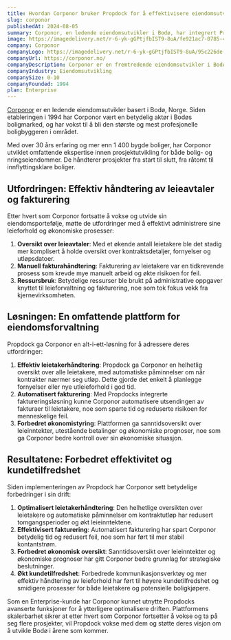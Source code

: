 ```yaml
---
title: Hvordan Corponor bruker Propdock for å effektivisere eiendomsutvikling
slug: corponor
publishedAt: 2024-08-05
summary: Corponor, en ledende eiendomsutvikler i Bodø, har integrert Propdock i sin arbeidsflyt. Lær hvordan det har forbedret deres prosjektstyring og kundekommunikasjon.
image: https://imagedelivery.net/r-6-yk-gGPtjfbIST9-8uA/fe921ac7-0785-4d6c-7346-44cb0f62da00/public
company: Corponor
companyLogo: https://imagedelivery.net/r-6-yk-gGPtjfbIST9-8uA/95c226de-6fbf-4ef1-a61d-114642224600/public
companyUrl: https://corponor.no/
companyDescription: Corponor er en fremtredende eiendomsutvikler i Bodø, Norge, med over 30 års erfaring innen bolig- og næringseiendomsutvikling.
companyIndustry: Eiendomsutvikling
companySize: 0-10
companyFounded: 1994
plan: Enterprise
---
```


[Corponor](https://corponor.no/) er en ledende eiendomsutvikler basert i Bodø, Norge. Siden etableringen i 1994 har Corponor vært en betydelig aktør i Bodøs boligmarked, og har vokst til å bli den største og mest profesjonelle boligbyggeren i området.

Med over 30 års erfaring og mer enn 1 400 bygde boliger, har Corponor utviklet omfattende ekspertise innen prosjektutvikling for både bolig- og nringseiendommer. De håndterer prosjekter fra start til slutt, fra råtomt til innflyttingsklare boliger.

## Utfordringen: Effektiv håndtering av leieavtaler og fakturering

Etter hvert som Corponor fortsatte å vokse og utvide sin eiendomsportefølje, møtte de utfordringer med å effektivt administrere sine leieforhold og økonomiske prosesser:

1. **Oversikt over leieavtaler**: Med et økende antall leietakere ble det stadig mer komplisert å holde oversikt over kontraktsdetaljer, fornyelser og utløpsdatoer.
2. **Manuell fakturahåndtering**: Fakturering av leietakere var en tidkrevende prosess som krevde mye manuelt arbeid og økte risikoen for feil.
3. **Ressursbruk**: Betydelige ressurser ble brukt på administrative oppgaver knyttet til leieforvaltning og fakturering, noe som tok fokus vekk fra kjernevirksomheten.

<Quote
  author="Steffen Knudsen"
  authorSrc="https://imagedelivery.net/r-6-yk-gGPtjfbIST9-8uA/cbdc2374-0b2d-405d-8bf1-062055e79200/public"
  title="Daglig leder"
  company="Corponor"
  companySrc="https://imagedelivery.net/r-6-yk-gGPtjfbIST9-8uA/95c226de-6fbf-4ef1-a61d-114642224600/public"
  text="Med vår voksende portefølje av prosjekter og leietakere, trengte vi en løsning som kunne hjelpe oss med å effektivisere prosjektstyring, leietakerhåndtering og økonomistyring i én plattform."
/>

## Løsningen: En omfattende plattform for eiendomsforvaltning

Propdock ga Corponor en alt-i-ett-løsning for å adressere deres utfordringer:

1. **Effektiv leietakerhåndtering**: Propdock ga Corponor en helhetlig oversikt over alle leietakere, med automatiske påminnelser om når kontrakter nærmer seg utløp. Dette gjorde det enkelt å planlegge fornyelser eller nye utleieforhold i god tid.
2. **Automatisert fakturering**: Med Propdocks integrerte faktureringsløsning kunne Corponor automatisere utsendingen av fakturaer til leietakere, noe som sparte tid og reduserte risikoen for menneskelige feil.
3. **Forbedret økonomistyring**: Plattformen ga sanntidsoversikt over leieinntekter, utestående betalinger og økonomiske prognoser, noe som ga Corponor bedre kontroll over sin økonomiske situasjon.

## Resultatene: Forbedret effektivitet og kundetilfredshet

Siden implementeringen av Propdock har Corponor sett betydelige forbedringer i sin drift:
1. **Optimalisert leietakerhåndtering**: Den helhetlige oversikten over leietakere og automatiske påminnelser om kontraktutløp har redusert tomgangsperioder og økt leieinntektene.
2. **Effektivisert fakturering**: Automatisert fakturering har spart Corponor betydelig tid og redusert feil, noe som har ført til mer stabil kontantstrøm.
3. **Forbedret økonomisk oversikt**: Sanntidsoversikt over leieinntekter og økonomiske prognoser har gitt Corponor bedre grunnlag for strategiske beslutninger.
4. **Økt kundetilfredshet**: Forbedrede kommunikasjonsverktøy og mer effektiv håndtering av leieforhold har ført til høyere kundetilfredshet og smidigere prosesser for både leietakere og potensielle boligkjøpere.

<Quote
  author="Steffen Knudsen"
  authorSrc="https://imagedelivery.net/r-6-yk-gGPtjfbIST9-8uA/cbdc2374-0b2d-405d-8bf1-062055e79200/public"
  title="Daglig leder"
  company="Corponor"
  companySrc="https://imagedelivery.net/r-6-yk-gGPtjfbIST9-8uA/95c226de-6fbf-4ef1-a61d-114642224600/public"
  text="Propdock har revolusjonert måten vi driver vår virksomhet på. Fra optimalisert leietakerhåndtering til automatisert fakturering og forbedret økonomisk oversikt, har plattformen gitt oss verktøyene vi trenger for å vokse og forme Bodøs fremtid med selvtillit og effektivitet."
/>

Som en Enterprise-kunde har Corponor kunnet utnytte Propdocks avanserte funksjoner for å ytterligere optimalisere driften. Plattformens skalerbarhet sikrer at etter hvert som Corponor fortsetter å vokse og ta på seg flere prosjekter, vil Propdock vokse med dem og støtte deres visjon om å utvikle Bodø i årene som kommer.